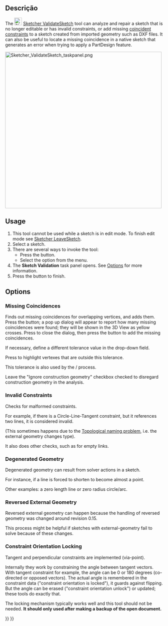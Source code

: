 <languages/>

{{Docnav
|[[Sketcher_ReorientSketch|Reorient Sketch]]
|[[Sketcher_MergeSketches|Merge Sketches]]
|[[Sketcher_Workbench|Sketcher]]
|IconL=Sketcher_ReorientSketch.svg
|IconR=Sketcher MergeSketch.svg‎
|IconC=Workbench_Sketcher.svg
}}

<div class="mw-translate-fuzzy">
{{GuiCommand/pt-br
|Name=Sketcher ValidateSketch
|Name/pt-br=Sketcher ValidateSketch
|Empty=1
|Workbenches=[[Sketcher Workbench/pt-br|Sketcher]], [[PartDesign Workbench/pt-br|PartDesign]]
|MenuLocation=Sketch / Part Design → Validate sketch
}}
</div>

<span id="Description"></span>
==Descrição==

The [[Image:Sketcher_ValidateSketch.svg|24px]] [[Sketcher_ValidateSketch|Sketcher ValidateSketch]] tool can analyze and repair a sketch that is no longer editable or has invalid constraints, or add missing [[Sketcher_ConstrainCoincident|coincident constraints]] to a sketch created from imported geometry such as DXF files. It can also be useful to locate a missing coincidence in a native sketch that generates an error when trying to apply a PartDesign feature.

[[File:Sketcher_ValidateSketch_taskpanel.png|x500px]]
{{Caption|The Sketcher validation task panel}}

==Usage==

# This tool cannot be used while a sketch is in edit mode. To finish edit mode see [[Sketcher_LeaveSketch|Sketcher LeaveSketch]].
# Select a sketch.
# There are several ways to invoke the tool:
#* Press the {{Button|[[Image:Sketcher_ValidateSketch.svg|16px]] [[Sketcher_ValidateSketch|Validate Sketch]]}} button.
#* Select the {{MenuCommand|Sketch → [[Image:Sketcher_ValidateSketch.svg|16px]] Validate Sketch}} option from the menu.
# The '''Sketch Validation''' task panel opens. See [[#Options|Options]] for more information.
# Press the {{Button|Close}} button to finish.

==Options==

===Missing Coincidences===

Finds out missing coincidences for overlapping vertices, and adds them. Press the {{Button|Find}} button; a pop up dialog will appear to report how many missing coincidences were found; they will be shown in the 3D View as yellow crosses. Press {{Button|OK}} to close the dialog, then press the {{Button|Fix}} button to add the missing coincidences.

If necessary, define a different tolerance value in the drop-down field.

Press {{Button|Highlight Troublesome Vertices}} to highlight vertexes that are outside this tolerance.

This tolerance is also used by the {{Button|Find}}/{{Button|Fix}} process.

Leave the "Ignore construction geometry" checkbox checked to disregard construction geometry in the analysis.

===Invalid Constraints===

Checks for malformed constraints.

For example, if there is a Circle-Line-Tangent constraint, but it references two lines, it is considered invalid.

(This sometimes happens due to the [[Topological_naming_problem|Topological naming problem]], i.e. the external geometry changes type).

It also does other checks, such as for empty links.

===Degenerated Geometry===

Degenerated geometry can result from solver actions in a sketch.

For instance, if a line is forced to shorten to become almost a point.

Other examples: a zero length line or zero radius circle/arc.

===Reversed External Geometry===

Reversed external geometry can happen because the handling of reversed geometry was changed around revision 0.15.

This process might be helpful if sketches with external-geometry fail to solve because of these changes.

===Constraint Orientation Locking===

Tangent and perpendicular constraints are implemented (via-point).

Internally they work by constraining the angle between tangent vectors. With tangent constraint for example, the angle can be 0 or 180 degrees (co-directed or opposed vectors). The actual angle is remembered in the constraint data ("constraint orientation is locked"), it guards against flipping. But the angle can be erased ("constraint orientation unlock") or updated; these tools do exactly that. 

The locking mechanism typically works well and this tool should not be needed. '''It should only used after making a backup of the open document.'''


{{Docnav
|[[Sketcher_ReorientSketch|Reorient Sketch]]
|[[Sketcher_MergeSketches|Merge Sketches]]
|[[Sketcher_Workbench|Sketcher]]
|IconL=Sketcher_ReorientSketch.svg
|IconR=Sketcher MergeSketch.svg‎
|IconC=Workbench_Sketcher.svg
}}

{{Sketcher_Tools_navi{{#translation:}}}}
{{Userdocnavi{{#translation:}}}}